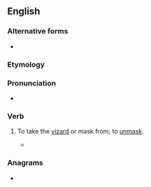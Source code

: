 ==English==

===Alternative forms===
* {{l|en|unvizard}}

===Etymology===
{{prefix|en|un|visard}}

===Pronunciation===
* {{IPA|en|/ʌnˈvɪzə(ɹ)d/}}

===Verb===
{{en-verb}}

# {{lb|en|obsolete}} To take the [[vizard]] or mask from; to [[unmask]].
#* {{RQ:Milton Animadversions|passage= O what a death it is to the prelates to be thus '''unvisarded''' , thus uncased , to have the periwigs plucked off that cover your baldness , your inside nakedness}}

===Anagrams===
* {{anagrams|en|a=adinrsuv|DNA virus|varunids}}